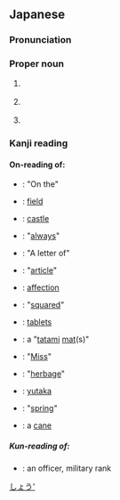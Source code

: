 {{also|しょう}}
==Japanese==

===Pronunciation===
{{ja-pron}}

===Proper noun===
{{ja-pos|proper}}

# {{ja-def|丈}} {{given name|male|lang=ja}}
# {{ja-def|穰}} {{given name|male|lang=ja}}
# {{ja-def|靖生}} {{given name|male|lang=ja}}

===Kanji reading===
{{ja-kanji reading}}

====On-reading of:====
* {{l|ja|上}}: "On the"
* {{l|ja|場}}: [[field]]
* {{l|ja|城}}: [[castle]]
* {{l|ja|常}}: "[[always]]"
* {{l|ja|状}}: "A letter of"
* {{l|ja|条}}: "[[article]]"
* {{l|ja|情}}: [[affection]]
* {{l|ja|乗}}: "[[squared]]"
* {{l|ja|錠}}: [[tablets]]
* {{l|ja|畳}}: a "[[tatami]] [[mat]](s)"
* {{l|ja|嬢}}: "[[Miss]]"
* {{l|ja|壌}}: "[[herbage]]"
* {{l|ja|穣}}: [[yutaka]]
* {{l|ja|條}}: "[[spring]]"
* {{l|ja|杖}}: a [[cane]]

=====Kun-reading of:=====
* {{l|ja|尉}}: an officer, military rank

[[Category:Japanese male given names|しょう']]